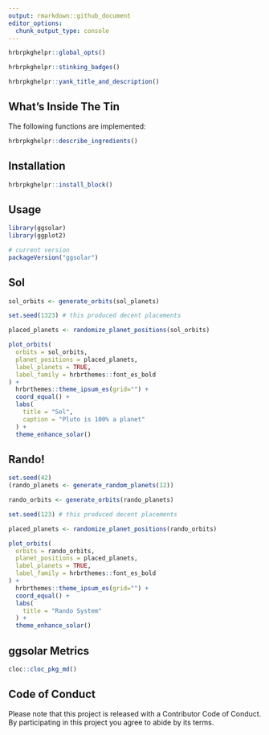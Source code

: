 ```yaml
---
output: rmarkdown::github_document
editor_options: 
  chunk_output_type: console
---
```

```r
hrbrpkghelpr::global_opts()
```

```r
hrbrpkghelpr::stinking_badges()
```

```r
hrbrpkghelpr::yank_title_and_description()
```

## What's Inside The Tin

The following functions are implemented:

```r
hrbrpkghelpr::describe_ingredients()
```

## Installation

```r
hrbrpkghelpr::install_block()
```

## Usage

```r
library(ggsolar)
library(ggplot2)

# current version
packageVersion("ggsolar")

```

## Sol

```r
sol_orbits <- generate_orbits(sol_planets)

set.seed(1323) # this produced decent placements

placed_planets <- randomize_planet_positions(sol_orbits)

plot_orbits(
  orbits = sol_orbits, 
  planet_positions = placed_planets,
  label_planets = TRUE,
  label_family = hrbrthemes::font_es_bold
) +
  hrbrthemes::theme_ipsum_es(grid="") +
  coord_equal() +
  labs(
    title = "Sol",
    caption = "Pluto is 100% a planet"
  ) +
  theme_enhance_solar()
```

## Rando!

```r
set.seed(42)
(rando_planets <- generate_random_planets(12))

rando_orbits <- generate_orbits(rando_planets)

set.seed(123) # this produced decent placements

placed_planets <- randomize_planet_positions(rando_orbits)

plot_orbits(
  orbits = rando_orbits, 
  planet_positions = placed_planets,
  label_planets = TRUE,
  label_family = hrbrthemes::font_es_bold
) +
  hrbrthemes::theme_ipsum_es(grid="") +
  coord_equal() +
  labs(
    title = "Rando System"
  ) +
  theme_enhance_solar()
```

## ggsolar Metrics

```r
cloc::cloc_pkg_md()
```

## Code of Conduct

Please note that this project is released with a Contributor Code of Conduct. 
By participating in this project you agree to abide by its terms.
